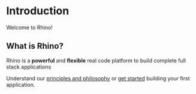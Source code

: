 # Introduction

Welcome to Rhino!

## What is Rhino?

Rhino is a **powerful** and **flexible** real code platform to build complete full stack applications

Understand our [principles and philosophy](./concepts/principles) or [get started](getting_started) building your first application.
